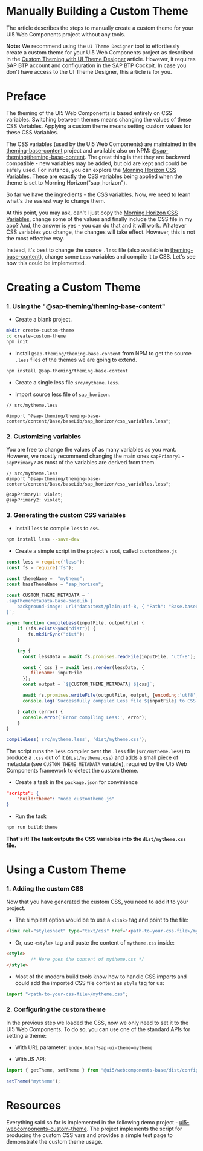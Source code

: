 
<Meta title="Docs/Customizing/Theme_part2" />

# Manually Building a Custom Theme

The article describes the steps to manually create a custom theme for your UI5 Web Components project without any tools.

<b>Note:</b>  We recommend using the `UI Theme Designer` tool to effortlessly create a custom theme for your UI5 Web Components project as described in the [Custom Theming with UI Theme Designer](./?path=/docs/docs-customizing-theme--docs) article.
However, it requires SAP BTP account and configuration in the SAP BTP Cockpit. In case you don't have access to the UI Theme Designer, this article is for you.


# Preface

The theming of the UI5 Web Components is based entirely on CSS variables. Switching between themes means changing the values of these CSS Variables. Applying a custom theme means setting custom values for these CSS Variables.

The CSS variables (used by the UI5 Web Components) are maintained in the [theming-base-content](https://github.com/SAP/theming-base-content) project and available also on NPM: [@sap-theming/theming-base-content](https://www.npmjs.com/package/@sap-theming/theming-base-content). The great thing is that they are backward compatible - new variables may be added, but old are kept and could be safely used.
For instance, you can explore the [Morning Horizon CSS Variables](https://github.com/SAP/theming-base-content/blob/master/content/Base/baseLib/sap_horizon/css_variables.css). These are exactly the CSS variables being applied when the theme is set to Morning Horizon("sap_horizon").

So far we have the ingredients - the CSS variables. Now, we need to learn what's the easiest way to change them.

At this point, you may ask, can't I just copy the [Morning Horizon CSS Variables](https://github.com/SAP/theming-base-content/blob/master/content/Base/baseLib/sap_horizon/css_variables.css), 
change some of the values and finally include the CSS file in my app? And, the answer is yes - you can do that and it will work. Whatever CSS variables you change, the changes will take effect. However, this is not the most effective way.

Instead, it's best to change the source `.less` file (also available in [theming-base-content](https://github.com/SAP/theming-base-content/blob/master/content/Base/baseLib/sap_horizon/css_variables.less)), change some `Less` variables and compile it to CSS. Let's see how this could be implemented.

# Creating a Custom Theme


### 1. Using the "@sap-theming/theming-base-content"

- Create a blank project.

```bash
mkdir create-custom-theme
cd create-custom-theme
npm init
```

- Install `@sap-theming/theming-base-content` from NPM to get the source `.less` files of the themes we are going to extend.
```bash
npm install @sap-theming/theming-base-content
```

- Create a single less file `src/mytheme.less`.

- Import source less file of `sap_horizon`.

```less
// src/mytheme.less

@import "@sap-theming/theming-base-content/content/Base/baseLib/sap_horizon/css_variables.less";
```

### 2. Customizing variables

You are free to change the values of as many variables as you want.
However, we mostly recommend changing the main ones `sapPrimary1` - `sapPrimary7` as most of the variables are derived from them.

```less
// src/mytheme.less
@import "@sap-theming/theming-base-content/content/Base/baseLib/sap_horizon/css_variables.less";

@sapPrimary1: violet;
@sapPrimary2: violet;
```

### 3. Generating the custom CSS variables

- Install `less` to compile `less` to `css`.

```bash
npm install less --save-dev
```

- Create a simple script in the project's root, called `customtheme.js`

```js
const less = require('less');
const fs = require('fs');

const themeName =  "mytheme";
const baseThemeName = "sap_horizon";

const CUSTOM_THEME_METADATA = `
.sapThemeMetaData-Base-baseLib {
	background-image: url('data:text/plain;utf-8, { "Path": "Base.baseLib.${themeName}.css_variables", "Extends": ["${baseThemeName}","baseTheme"]}');
}`;

async function compileLess(inputFile, outputFile) {
	if (!fs.existsSync("dist")) {
		fs.mkdirSync("dist");
	}

    try {
      const lessData = await fs.promises.readFile(inputFile, 'utf-8');

      const { css } = await less.render(lessData, {
         filename: inputFile
      });
      const output = `${CUSTOM_THEME_METADATA} ${css}`;

      await fs.promises.writeFile(outputFile, output, {encoding:'utf8',flag:'w'});
      console.log(`Successfully compiled Less file ${inputFile} to CSS file ${outputFile}`);

    } catch (error) {
      console.error('Error compiling Less:', error);
    }
}

compileLess('src/mytheme.less', 'dist/mytheme.css');
```


The script runs the `less` compiler over the `.less` file (`src/mytheme.less`) to produce a `.css` out of it (`dist/mytheme.css`)
and adds a small piece of metadata (see `CUSTOM_THEME_METADATA` variable), required by the UI5 Web Components framework to detect the custom theme.


- Create a task in the `package.json` for convinience
```json
"scripts": {
    "build:theme": "node customtheme.js"
}
```

- Run the task
```bash
npm run build:theme
```


**That's it! The task outputs the CSS variables into the `dist/mytheme.css` file.**


# Using a Custom Theme


### 1. Adding the custom CSS
Now that you have generated the custom CSS, you need to add it to your project.

- The simplest option would be to use a `<link>` tag and point to the file:

```html
<link rel="stylesheet" type="text/css" href="<path-to-your-css-file>/mytheme.css">
```

- Or, use `<style>` tag and paste the content of `mytheme.css` inside:
```html
<style>
         /* Here goes the content of mytheme.css */
</style>
```

- Most of the modern build tools know how to handle CSS imports and could add the imported CSS file content as `style` tag for us:

```ts
import "<path-to-your-css-file>/mytheme.css";
```


### 2. Configuring the custom theme

In the previous step we loaded the CSS, now we only need to set it to the UI5 Web Components.
To do so, you can use one of the standard APIs for setting a theme:

- With URL parameter: `index.html?sap-ui-theme=mytheme`

- With JS API:
```ts
import { getTheme, setTheme } from "@ui5/webcomponents-base/dist/config/Theme.js";

setTheme("mytheme");
```

# Resources

Everything said so far is implemented in the following demo project - [ui5-webcomponents-custom-theme](https://github.com/ilhan007/ui5-webcomponents-custom-theme/).
The project implements the script for producing the custom CSS vars and provides a simple test page to demonstrate the custom theme usage.

<Footer />